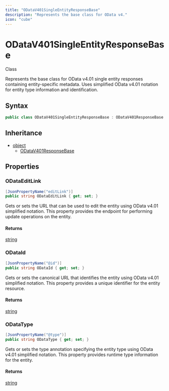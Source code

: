 ```yaml
---
title: "ODataV401SingleEntityResponseBase"
description: "Represents the base class for OData v4."
icon: "cube"
---
```


# ODataV401SingleEntityResponseBase

<Badge variant="outline">Class</Badge>

Represents the base class for OData v4.01 single entity responses containing entity-specific metadata.
Uses simplified OData v4.01 notation for entity type information and identification.

## Syntax

```csharp
public class ODataV401SingleEntityResponseBase : ODataV401ResponseBase
```

## Inheritance

- [object](https://learn.microsoft.com/dotnet/api/system.object)
  - [ODataV401ResponseBase](/api-reference/cloudnimble/easyaf/http/odata/odatav401responsebase)

## Properties

### ODataEditLink

```csharp
[JsonPropertyName("editLink")]
public string ODataEditLink { get; set; }
```

Gets or sets the URL that can be used to edit the entity using OData v4.01 simplified notation.
This property provides the endpoint for performing update operations on the entity.

#### Returns

[string](https://learn.microsoft.com/dotnet/api/system.string)

### ODataId

```csharp
[JsonPropertyName("@id")]
public string ODataId { get; set; }
```

Gets or sets the canonical URL that identifies the entity using OData v4.01 simplified notation.
This property provides a unique identifier for the entity resource.

#### Returns

[string](https://learn.microsoft.com/dotnet/api/system.string)

### ODataType

```csharp
[JsonPropertyName("@type")]
public string ODataType { get; set; }
```

Gets or sets the type annotation specifying the entity type using OData v4.01 simplified notation.
This property provides runtime type information for the entity.

#### Returns

[string](https://learn.microsoft.com/dotnet/api/system.string)


